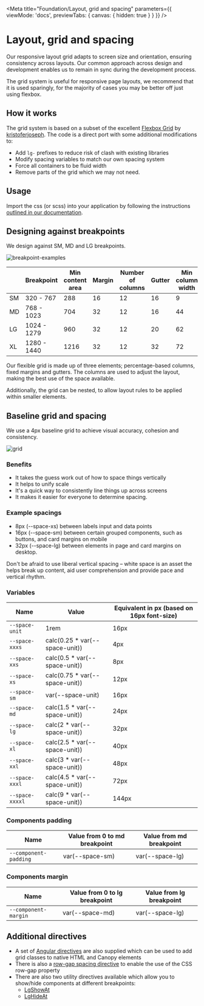 
<Meta title="Foundation/Layout, grid and spacing" parameters={{ viewMode: 'docs', previewTabs: { canvas: { hidden: true } } }} />

# Layout, grid and spacing

<p class="standfirst">Our responsive layout grid adapts to screen size and orientation, ensuring consistency across layouts. Our common approach across design and development enables us to remain in sync during the development process.</p>

The grid system is useful for responsive page layouts, we recommend that it is used sparingly, for the majority of cases you may be better off just using flexbox.

## How it works

The grid system is based on a subset of the excellent <a href="http://flexboxgrid.com/" target="_blank">Flexbox Grid</a> by <a href="http://github.com/kristoferjoseph" target="_blank">kristoferjoseph</a>. The code is a direct port with some additional modifications to:

- Add `lg-` prefixes to reduce risk of clash with existing libraries
- Modify spacing variables to match our own spacing system
- Force all containers to be fluid width
- Remove parts of the grid which we may not need.

## Usage

Import the css (or scss) into your application by following the instructions <a href="https://github.com/Legal-and-General/canopy/blob/master/docs/USAGE.md#import-the-global-css" target="_blank">outlined in our documentation</a>.

## Designing against breakpoints

We design against SM, MD and LG breakpoints.

![breakpoint-examples](docs/layout-grid-and-spacing/breakpoint-examples.png)

|     | Breakpoint  | Min content area | Margin | Number of columns | Gutter | Min column width |
|-----|-------------|------------------|--------|-------------------|--------|------------------|
| SM  | 320 - 767   | 288              | 16     | 12                | 16     | 9                |
| MD  | 768 - 1023  | 704              | 32     | 12                | 16     | 44               |
| LG  | 1024 - 1279 | 960              | 32     | 12                | 20     | 62               |
| XL  | 1280 - 1440 | 1216             | 32     | 12                | 32     | 72               |

Our flexible grid is made up of three elements; percentage-based columns, fixed margins and gutters. The columns are used to adjust the layout, making the best use of the space available.

Additionally, the grid can be nested, to allow layout rules to be applied within smaller elements.

## Baseline grid and spacing

We use a 4px baseline grid to achieve visual accuracy, cohesion and consistency.

![grid](docs/layout-grid-and-spacing/grid.png)

### Benefits

- It takes the guess work out of how to space things vertically
- It helps to unify scale
- It's a quick way to consistently line things up across screens
- It makes it easier for everyone to determine spacing.

### Example spacings

- 8px (--space-xs) between labels input and data points
- 16px (--space-sm) between certain grouped components, such as buttons, and card margins on mobile
- 32px (--space-lg) between elements in page and card margins on desktop.

Don't be afraid to use liberal vertical spacing – white space is an asset the helps break up content, aid user comprehension and provide pace and vertical rhythm.

### Variables

| Name            | Value                          | Equivalent in px (based on 16px font-size) |
|-----------------|--------------------------------|--------------------------------------------|
| `--space-unit`  | 1rem                           | 16px                                       |
| `--space-xxxs`  | calc(0.25 * var(--space-unit)) | 4px                                        |
| `--space-xxs`   | calc(0.5 * var(--space-unit))  | 8px                                        |
| `--space-xs`    | calc(0.75 * var(--space-unit)) | 12px                                       |
| `--space-sm`    | var(--space-unit)              | 16px                                       |
| `--space-md`    | calc(1.5 * var(--space-unit))  | 24px                                       |
| `--space-lg`    | calc(2 * var(--space-unit))    | 32px                                       |
| `--space-xl`    | calc(2.5 * var(--space-unit))  | 40px                                       |
| `--space-xxl`   | calc(3 * var(--space-unit))    | 48px                                       |
| `--space-xxxl`  | calc(4.5 * var(--space-unit))  | 72px                                       |
| `--space-xxxxl` | calc(9 * var(--space-unit))    | 144px                                      |

### Components padding

| Name                  | Value from 0 to md breakpoint | Value from md breakpoint |
|-----------------------|-------------------------------|--------------------------|
| `--component-padding` | var(--space-sm)               | var(--space-lg)          |

### Components margin

| Name                 | Value from 0 to lg breakpoint | Value from lg breakpoint |
|----------------------|-------------------------------|--------------------------|
| `--component-margin` | var(--space-md)               | var(--space-lg)          |

## Additional directives

- A set of [Angular directives](./?path=/docs/helpers-directives-grid-guide--page) are also supplied which can be used to add grid classes to native HTML and Canopy elements
- There is also a [row-gap spacing directive](./?path=/docs/helpers-directives-row-gap-guide--page) to enable the use of the CSS row-gap property
- There are also two utility directives available which allow you to show/hide components at different breakpoints:
  - [LgShowAt](./?path=/docs/helpers-directives-show-at-guide--page)
  - [LgHideAt](./?path=/docs/helpers-directives-hide-at-guide--page)

<Feedback />

